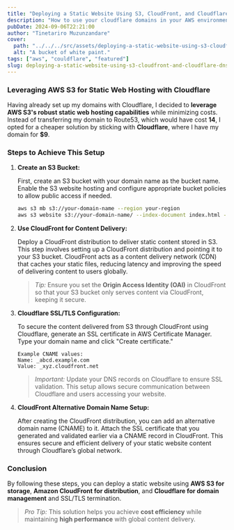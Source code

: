 ```yaml
---
title: "Deploying a Static Website Using S3, CloudFront, and Cloudflare DNS"
description: "How to use your cloudflare domains in your AWS environment"
pubDate: 2024-09-06T22:21:00
author: "Tinetariro Muzunzandare"
cover:
  path: "../../../src/assets/deploying-a-static-website-using-s3-cloudfront-and-cloudflare-dns/bucket-paint.jpg"
  alt: "A bucket of white paint."
tags: ["aws", "couldflare", "featured"]
slug: deploying-a-static-website-using-s3-cloudfront-and-cloudflare-dns
---
```


### Leveraging AWS S3 for Static Web Hosting with Cloudflare

Having already set up my domains with Cloudflare, I decided to **leverage AWS S3's robust static web hosting capabilities** while minimizing costs. Instead of transferring my domain to Route53, which would have cost **14**, I opted for a cheaper solution by sticking with **Cloudflare**, where I have my domain for **$9**.

### Steps to Achieve This Setup

1. **Create an S3 Bucket:**

   First, create an S3 bucket with your domain name as the bucket name. Enable the S3 website hosting and configure appropriate bucket policies to allow public access if needed.

   ```bash
   aws s3 mb s3://your-domain-name --region your-region
   aws s3 website s3://your-domain-name/ --index-document index.html --error-document error.html
   ```

2. **Use CloudFront for Content Delivery:**

   Deploy a CloudFront distribution to deliver static content stored in S3. This step involves setting up a CloudFront distribution and pointing it to your S3 bucket. CloudFront acts as a content delivery network (CDN) that caches your static files, reducing latency and improving the speed of delivering content to users globally.

   > _Tip:_ Ensure you set the **Origin Access Identity (OAI)** in CloudFront so that your S3 bucket only serves content via CloudFront, keeping it secure.

3. **Cloudflare SSL/TLS Configuration:**

   To secure the content delivered from S3 through CloudFront using Cloudflare, generate an SSL certificate in AWS Certificate Manager. Type your domain name and click "Create certificate."

   ```plaintext
   Example CNAME values:
   Name: _abcd.example.com
   Value: _xyz.cloudfront.net
   ```

   > _Important:_ Update your DNS records on Cloudflare to ensure SSL validation. This setup allows secure communication between Cloudflare and users accessing your website.

4. **CloudFront Alternative Domain Name Setup:**

   After creating the CloudFront distribution, you can add an alternative domain name (CNAME) to it. Attach the SSL certificate that you generated and validated earlier via a CNAME record in CloudFront. This ensures secure and efficient delivery of your static website content through Cloudflare’s global network.

### Conclusion

By following these steps, you can deploy a static website using **AWS S3 for storage**, **Amazon CloudFront for distribution**, and **Cloudflare for domain management** and SSL/TLS termination.

> _Pro Tip:_ This solution helps you achieve **cost efficiency** while maintaining **high performance** with global content delivery.
